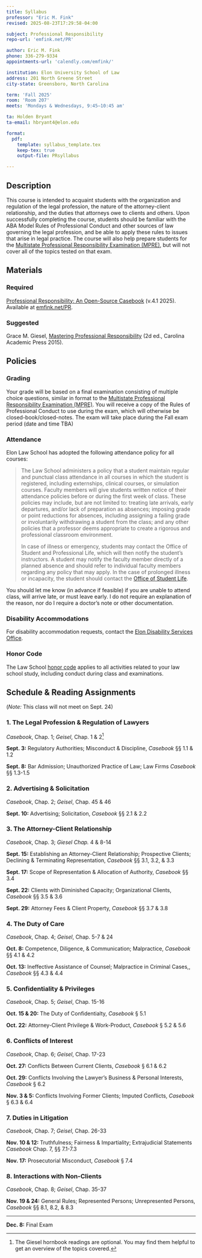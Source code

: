 ```yaml
---
title: Syllabus
professor: "Eric M. Fink"
revised: 2025-08-23T17:29:58-04:00

subject: Professional Responsibility
repo-url: 'emfink.net/PR'

author: Eric M. Fink
phone: 336-279-9334
appointments-url: 'calendly.com/emfink/'

institution: Elon University School of Law
address: 201 North Greene Street
city-state: Greensboro, North Carolina

term: 'Fall 2025'
room: 'Room 207'
meets: 'Mondays & Wednesdays, 9:45–10:45 am'

ta: Holden Bryant
ta-email: hbryant4@elon.edu

format:
  pdf:
    template: syllabus_template.tex
    keep-tex: true
    output-file: PRsyllabus

---
```


## Description

This course is intended to acquaint students with the organization and regulation of the legal profession, the nature of the attorney-client relationship, and the duties that attorneys owe to clients and others. Upon successfully completing the course, students should be familiar with the ABA Model Rules of Professional Conduct and other sources of law governing the legal profession, and be able to apply these rules to issues that arise in legal practice. The course will also help prepare students for the [Multistate Professional Responsibility Examination (MPRE)](https://www.ncbex.org/exams/mpre/), but will not cover all of the topics tested on that exam. 

## Materials

### Required 

[Professional Responsibility: An Open-Source Casebook](https://emfink.net/PR) (v.4.1 2025). Available at [emfink.net/PR](https://www.emfink.net/PR/).

### Suggested 

Grace M. Giesel, [Mastering Professional Responsibility](https://cap-press.com/books/isbn/9781611636208/Mastering-Professional-Responsibility-Second-Edition) (2d ed., Carolina Academic Press 2015). 

## Policies

### Grading

Your grade will be based on a final examination consisting of multiple choice questions, similar in format to the [Multistate Professional Responsibility Examination (MPRE)](https://www.ncbex.org/exams/mpre). You will receive a copy of the Rules of Professional Conduct to use during the exam, which will otherwise be closed-book/closed-notes. The exam will take place during the Fall exam period (date and time TBA)

### Attendance

Elon Law School has adopted the following attendance policy for all courses:

> The Law School administers a policy that a student maintain regular and punctual class attendance in all courses in which the student is registered, including externships, clinical courses, or simulation courses. Faculty members will give students written notice of their attendance policies before or during the first week of class. These policies may include, but are not limited to: treating late arrivals, early departures, and/or lack of preparation as absences; imposing grade or point reductions for absences, including assigning a failing grade or involuntarily withdrawing a student from the class; and any other policies that a professor deems appropriate to create a rigorous and professional classroom environment.
> 
> In case of illness or emergency, students may contact the Office of Student and Professional Life, which will then notify the student's instructors. A student may notify the faculty member directly of a planned absence and should refer to individual faculty members regarding any policy that may apply. In the case of prolonged illness or incapacity, the student should contact the [Office of Student Life](https://www.elon.edu/u/law/students/).

You should let me know (in advance if feasible) if you are unable to attend class, will arrive late, or must leave early. I do not require an explanation of the reason, nor do I require a doctor's note or other documentation.

### Disability Accommodations

For disability accommodation requests, contact the [Elon Disability Services Office](https://www.elon.edu/u/academics/koenigsberger-learning-center/disabilities-resources/homepage/graduate-student-resources/).

### Honor Code

The Law School [honor code](https://www.elon.edu/u/law/students/honor-code/) applies to all activities related to your law school study, including conduct during class and examinations.

## Schedule & Reading Assignments

(_Note:_ This class will not meet on Sept. 24)

### 1. The Legal Profession & Regulation of Lawyers 

_Casebook_, Chap. 1; _Geisel_, Chap. 1 & 2[^syllabus2]

**Sept. 3:** Regulatory Authorities; Misconduct & Discipline, _Casebook_ §§ 1.1 & 1.2

**Sept. 8:** Bar Admission; Unauthorized Practice of Law; Law Firms _Casebook_ §§ 1.3-1.5

### 2. Advertising & Solicitation 

_Casebook_, Chap. 2; _Geisel_, Chap. 45 & 46 

**Sept. 10:** Advertising; Solicitation, _Casebook_ §§ 2.1 & 2.2

### 3. The Attorney-Client Relationship 

_Casebook_, Chap. 3; _Giesel Chap._ 4 & 8-14 

**Sept. 15:** Establishing an Attorney-Client Relationship; Prospective Clients; Declining & Terminating Representation, _Casebook_ §§ 3.1, 3.2, & 3.3

**Sept. 17:** Scope of Representation & Allocation of Authority, _Casebook_ §§ 3.4

**Sept. 22:** Clients with Diminished Capacity; Organizational Clients, _Casebook_ §§ 3.5 & 3.6

**Sept. 29:** Attorney Fees & Client Property, _Casebook_  §§ 3.7 & 3.8 

### 4. The Duty of Care 

_Casebook_, Chap. 4; _Geisel_, Chap. 5-7 & 24 

**Oct. 8:** Competence, Diligence, & Communication; Malpractice, _Casebook_ §§ 4.1 & 4.2

**Oct. 13:** Ineffective Assistance of Counsel; Malpractice in Criminal Cases,, _Casebook_ §§ 4.3 & 4.4

### 5. Confidentiality & Privileges 

_Casebook_, Chap. 5; _Geisel_, Chap. 15-16 

**Oct. 15 & 20:** The Duty of Confidentialty, _Casebook_ § 5.1

**Oct. 22:** Attorney-Client Privilege & Work-Product, _Casebook_ § 5.2 & 5.6 

### 6. Conflicts of Interest 

_Casebook_, Chap. 6; _Geisel_, Chap. 17-23 

**Oct. 27:** Conflicts Between Current Clients, _Casebook_ § 6.1 & 6.2 

**Oct. 29:** Conflicts Involving the Lawyer's Business & Personal Interests, _Casebook_ § 6.2 

**Nov. 3 & 5:** Conflicts Involving Former Clients; Imputed Conflicts, _Casebook_ § 6.3 & 6.4 

### 7. Duties in Litigation 

_Casebook_, Chap. 7; _Geisel_, Chap. 26-33 

**Nov. 10 & 12:** Truthfulness; Fairness & Impartiality; Extrajudicial Statements _Casebook_ Chap. 7, §§ 7.1-7.3

**Nov. 17:** Prosecutorial Misconduct, _Casebook_ § 7.4

### 8. Interactions with Non-Clients 

_Casebook_, Chap. 8; _Geisel_, Chap. 35-37 

**Nov. 19 & 24:** General Rules; Represented Persons; Unrepresented Persons, _Casebook_ §§ 8.1, 8.2, & 8.3

---

**Dec. 8:** Final Exam 

[^syllabus2]: The Giesel hornbook readings are optional. You may find them helpful to get an overview of the topics covered.
